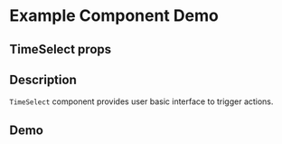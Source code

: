 
<Meta title="Example/TimeSelect" component={TimeSelect} />

# Example Component Demo

## TimeSelect props
<Props of={TimeSelect} />

## Description

`TimeSelect` component provides user basic interface to trigger actions.

## Demo
<Canvas>
  <Story name="Size Small">
    <TimeSelect size="small" />
  </Story>
  <Story name="Size Large">
    <TimeSelect size="large" />
  </Story>
</Canvas>